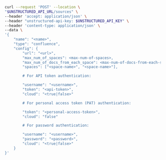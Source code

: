 ```bash REST (Create)
curl --request 'POST' --location \
"$UNSTRUCTURED_API_URL/sources" \
--header 'accept: application/json' \
--header "unstructured-api-key: $UNSTRUCTURED_API_KEY" \
--header 'content-type: application/json' \
--data \
'{
    "name": "<name>",
    "type": "confluence",
    "config": {
        "url": "<url>",
        "max_num_of_spaces": <max-num-of-spaces>,
        "max_num_of_docs_from_each_space": <max-num-of-docs-from-each-space>,
        "spaces": ["<space-name>", "<space-name>"],

        # For API token authentication:

        "username": "<username>",
        "token": "<api-token>",
        "cloud": "<true|false>"

        # For personal access token (PAT) authentication:

        "token": "<personal-access-token>",
        "cloud": "false"

        # For password authentication:

        "username": "<username>",
        "password": "<password>",
        "cloud": "<true|false>"        
    }
}'
```